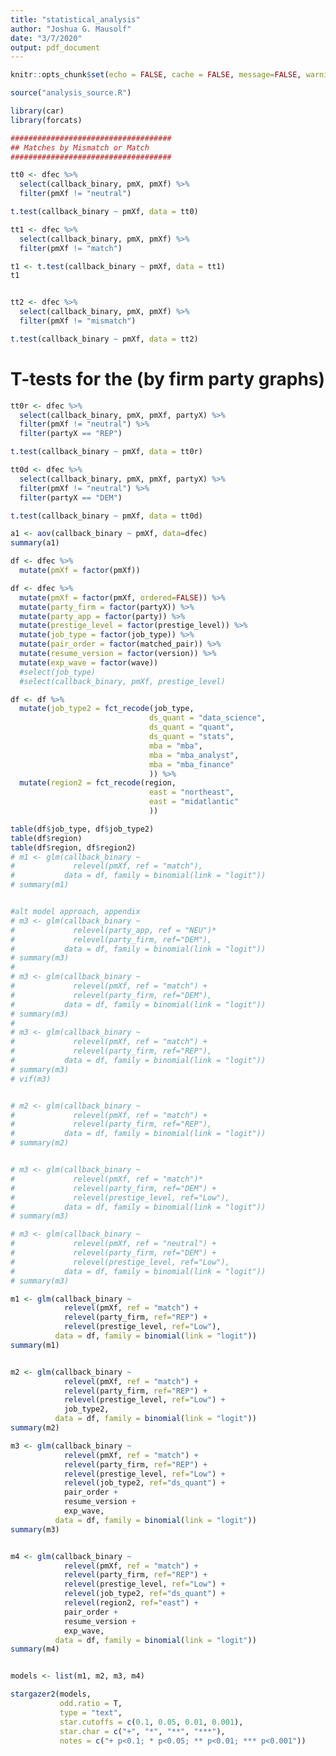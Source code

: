 ```yaml
---
title: "statistical_analysis"
author: "Joshua G. Mausolf"
date: "3/7/2020"
output: pdf_document
---
```


```r
knitr::opts_chunk$set(echo = FALSE, cache = FALSE, message=FALSE, warning=FALSE)
```


```r
source("analysis_source.R")

library(car)
library(forcats)
```


```r
####################################
## Matches by Mismatch or Match 
####################################

tt0 <- dfec %>% 
  select(callback_binary, pmX, pmXf) %>% 
  filter(pmXf != "neutral")

t.test(callback_binary ~ pmXf, data = tt0)

```

```r
tt1 <- dfec %>% 
  select(callback_binary, pmX, pmXf) %>% 
  filter(pmXf != "match")

t1 <- t.test(callback_binary ~ pmXf, data = tt1)
t1



```


```r
tt2 <- dfec %>% 
  select(callback_binary, pmX, pmXf) %>% 
  filter(pmXf != "mismatch")

t.test(callback_binary ~ pmXf, data = tt2)

```

# T-tests for the (by firm party graphs)

```r
tt0r <- dfec %>% 
  select(callback_binary, pmX, pmXf, partyX) %>% 
  filter(pmXf != "neutral") %>% 
  filter(partyX == "REP")

t.test(callback_binary ~ pmXf, data = tt0r)
```

```r
tt0d <- dfec %>% 
  select(callback_binary, pmX, pmXf, partyX) %>% 
  filter(pmXf != "neutral") %>% 
  filter(partyX == "DEM")

t.test(callback_binary ~ pmXf, data = tt0d)
```



```r
a1 <- aov(callback_binary ~ pmXf, data=dfec)
summary(a1)
```

```r
df <- dfec %>% 
  mutate(pmXf = factor(pmXf))
```


```r

df <- dfec %>% 
  mutate(pmXf = factor(pmXf, ordered=FALSE)) %>% 
  mutate(party_firm = factor(partyX)) %>% 
  mutate(party_app = factor(party)) %>% 
  mutate(prestige_level = factor(prestige_level)) %>% 
  mutate(job_type = factor(job_type)) %>% 
  mutate(pair_order = factor(matched_pair)) %>% 
  mutate(resume_version = factor(version)) %>% 
  mutate(exp_wave = factor(wave)) 
  #select(job_type)
  #select(callback_binary, pmXf, prestige_level)

df <- df %>% 
  mutate(job_type2 = fct_recode(job_type,
                               ds_quant = "data_science",
                               ds_quant = "quant",
                               ds_quant = "stats",
                               mba = "mba",
                               mba = "mba_analyst",
                               mba = "mba_finance"
                               )) %>% 
  mutate(region2 = fct_recode(region,
                               east = "northeast",
                               east = "midatlantic"
                               ))

table(df$job_type, df$job_type2)
table(df$region)
table(df$region, df$region2)
# m1 <- glm(callback_binary ~
#             relevel(pmXf, ref = "match"),
#           data = df, family = binomial(link = "logit"))
# summary(m1)


#alt model approach, appendix
# m3 <- glm(callback_binary ~
#             relevel(party_app, ref = "NEU")*
#             relevel(party_firm, ref="DEM"),
#           data = df, family = binomial(link = "logit"))
# summary(m3)
# 
# m3 <- glm(callback_binary ~
#             relevel(pmXf, ref = "match") +
#             relevel(party_firm, ref="DEM"),
#           data = df, family = binomial(link = "logit"))
# summary(m3)
# 
# m3 <- glm(callback_binary ~
#             relevel(pmXf, ref = "match") +
#             relevel(party_firm, ref="REP"),
#           data = df, family = binomial(link = "logit"))
# summary(m3)
# vif(m3)


# m2 <- glm(callback_binary ~
#             relevel(pmXf, ref = "match") +
#             relevel(party_firm, ref="REP"),
#           data = df, family = binomial(link = "logit"))
# summary(m2)


# m3 <- glm(callback_binary ~
#             relevel(pmXf, ref = "match")*
#             relevel(party_firm, ref="DEM") +
#             relevel(prestige_level, ref="Low"),
#           data = df, family = binomial(link = "logit"))
# summary(m3)

# m3 <- glm(callback_binary ~
#             relevel(pmXf, ref = "neutral") +
#             relevel(party_firm, ref="DEM") +
#             relevel(prestige_level, ref="Low"),
#           data = df, family = binomial(link = "logit"))
# summary(m3)

m1 <- glm(callback_binary ~
            relevel(pmXf, ref = "match") +
            relevel(party_firm, ref="REP") +
            relevel(prestige_level, ref="Low"),
          data = df, family = binomial(link = "logit"))
summary(m1)


m2 <- glm(callback_binary ~
            relevel(pmXf, ref = "match") +
            relevel(party_firm, ref="REP") +
            relevel(prestige_level, ref="Low") +
            job_type2,
          data = df, family = binomial(link = "logit"))
summary(m2)

m3 <- glm(callback_binary ~
            relevel(pmXf, ref = "match") +
            relevel(party_firm, ref="REP") +
            relevel(prestige_level, ref="Low") +
            relevel(job_type2, ref="ds_quant") +
            pair_order +
            resume_version +
            exp_wave,
          data = df, family = binomial(link = "logit"))
summary(m3)


m4 <- glm(callback_binary ~
            relevel(pmXf, ref = "match") +
            relevel(party_firm, ref="REP") +
            relevel(prestige_level, ref="Low") +
            relevel(job_type2, ref="ds_quant") +
            relevel(region2, ref="east") +
            pair_order +
            resume_version +
            exp_wave,
          data = df, family = binomial(link = "logit"))
summary(m4)


models <- list(m1, m2, m3, m4)

stargazer2(models,
           odd.ratio = T,
           type = "text",
           star.cutoffs = c(0.1, 0.05, 0.01, 0.001),
           star.char = c("+", "*", "**", "***"),
           notes = c("+ p<0.1; * p<0.05; ** p<0.01; *** p<0.001"))
```






